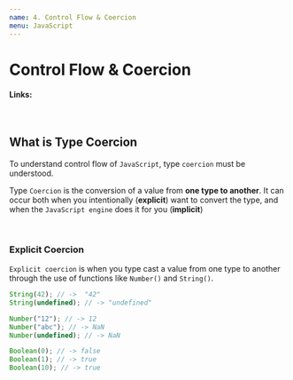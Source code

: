 ```yaml
---
name: 4. Control Flow & Coercion
menu: JavaScript
---
```


# Control Flow & Coercion

#### Links:

<br />

## What is Type Coercion

To understand control flow of `JavaScript`, type `coercion` must be understood.

Type `Coercion` is the conversion of a value from **one type to another**. It can occur both when you intentionally (**explicit**) want to convert the type, and when the `JavaScript engine` does it for you (**implicit**)

<br />

### Explicit Coercion

`Explicit coercion` is when you type cast a value from one type to another through the use of functions like `Number()` and `String()`.

```js
String(42); // ->  "42"
String(undefined); // -> "undefined"

Number("12"); // -> 12
Number("abc"); // -> NaN
Number(undefined); // -> NaN

Boolean(0); // -> false
Boolean(1); // -> true
Boolean(10); // -> true
```
